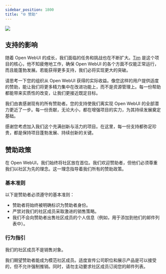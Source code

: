 ```yaml
---
sidebar_position: 1800
title: "🌐 赞助"
---
```


[![](https://img.shields.io/static/v1?label=Sponsor&message=%E2%9D%A4&logo=GitHub&color=%23fe8e86)](https://github.com/sponsors/tjbck)

## 支持的影响

随着 Open WebUI 的成长，我们面临的任务和挑战也在不断扩大。[Tim](/team) 是这个项目的核心，他不知疲倦地工作，确保 Open WebUI 的各个方面不仅能正常运行，而且能蓬勃发展。若能获得更多支持，我们必将实现更大的突破。

请思考一下您的组织从 Open WebUI 获得的实际收益。像您这样的用户提供适度的赞助，能让我们将更多精力集中在改进功能上，而不是资源管理上。每一份帮助都能带来实质性的改变，让我们更接近既定目标。

我们由衷感谢现有的所有赞助者。您的支持使我们离实现 Open WebUI 的全部潜力更近了一步。每一份贡献，无论大小，都在增强项目的实力，为其持续发展奠定基础。

感谢您考虑加入我们这个充满创新与活力的项目。在这里，每一份支持都弥足珍贵，都是保持项目蓬勃发展、持续创新的关键。

## 赞助政策

在 Open WebUI，我们始终将社区放在首位。我们欢迎赞助者，但他们必须尊重我们以社区为先的理念。这一理念指导着我们所有的赞助政策。

### 基本准则

以下是赞助者必须遵守的基本准则：

- 赞助者将始终被明确标识为赞助者身份。
- 严禁对我们的社区成员采取激进的销售策略。
- 我们不会向赞助者出售社区成员的个人信息（例如，用于添加到他们的邮件列表中）。

### 行为指引

我们的社区成员不是销售对象。

我们期望赞助者能成为模范社区成员。适度宣传公司职位和展示产品是可以接受的，但不允许强制推销。同时，请勿主动要求社区成员订阅您的邮件列表。
